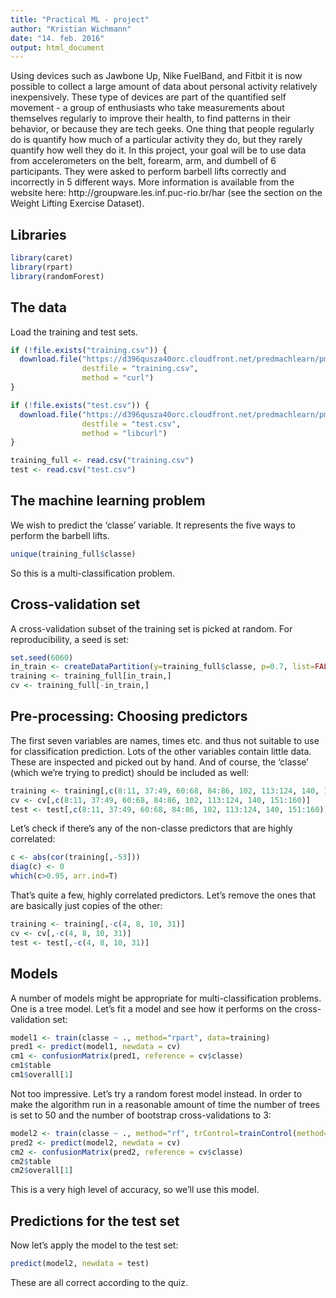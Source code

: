 ```yaml
---
title: "Practical ML - project"
author: "Kristian Wichmann"
date: "14. feb. 2016"
output: html_document
---
```

Using devices such as Jawbone Up, Nike FuelBand, and Fitbit it is now possible to collect a large amount of data about personal activity relatively inexpensively. These type of devices are part of the quantified self movement - a group of enthusiasts who take measurements about themselves regularly to improve their health, to find patterns in their behavior, or because they are tech geeks. One thing that people regularly do is quantify how much of a particular activity they do, but they rarely quantify how well they do it. In this project, your goal will be to use data from accelerometers on the belt, forearm, arm, and dumbell of 6 participants. They were asked to perform barbell lifts correctly and incorrectly in 5 different ways. More information is available from the website here: http://groupware.les.inf.puc-rio.br/har (see the section on the Weight Lifting Exercise Dataset).

## Libraries
```r
library(caret)
library(rpart)
library(randomForest)
```

## The data

Load the training and test sets.
```r
if (!file.exists("training.csv")) {
  download.file("https://d396qusza40orc.cloudfront.net/predmachlearn/pml-training.csv",
                destfile = "training.csv",
                method = "curl")
}

if (!file.exists("test.csv")) {
  download.file("https://d396qusza40orc.cloudfront.net/predmachlearn/pml-testing.csv",
                destfile = "test.csv",
                method = "libcurl")
}

training_full <- read.csv("training.csv")
test <- read.csv("test.csv")
```

## The machine learning problem

We wish to predict the 'classe' variable. It represents the five ways to perform the barbell lifts.
```r
unique(training_full$classe)
```
So this is a multi-classification problem.

## Cross-validation set

A cross-validation subset of the training set is picked at random. For reproducibility, a seed is set:
```r
set.seed(6060)
in_train <- createDataPartition(y=training_full$classe, p=0.7, list=FALSE)
training <- training_full[in_train,]
cv <- training_full[-in_train,]
```

## Pre-processing: Choosing predictors

The first seven variables are names, times etc. and thus not suitable to use for classification prediction. Lots of the other variables contain little data. These are inspected and picked out by hand. And of course, the 'classe' (which we're trying to predict) should be included as well:  
```r
training <- training[,c(8:11, 37:49, 60:68, 84:86, 102, 113:124, 140, 151:160)]
cv <- cv[,c(8:11, 37:49, 60:68, 84:86, 102, 113:124, 140, 151:160)]
test <- test[,c(8:11, 37:49, 60:68, 84:86, 102, 113:124, 140, 151:160)]
```

Let's check if there's any of the non-classe predictors that are highly correlated:
```r
c <- abs(cor(training[,-53]))
diag(c) <- 0
which(c>0.95, arr.ind=T)
```

That's quite a few, highly correlated predictors. Let's remove the ones that are basically just copies of the other:
```r
training <- training[,-c(4, 8, 10, 31)]
cv <- cv[,-c(4, 8, 10, 31)]
test <- test[,-c(4, 8, 10, 31)]
```

## Models

A number of models might be appropriate for multi-classification problems. One is a tree model. Let's fit a model and see how it performs on the cross-validation set:
```r
model1 <- train(classe ~ ., method="rpart", data=training)
pred1 <- predict(model1, newdata = cv)
cm1 <- confusionMatrix(pred1, reference = cv$classe)
cm1$table
cm1$overall[1]
```

Not too impressive. Let's try a random forest model instead. In order to make the algorithm run in a reasonable amount of time the number of trees is set to 50 and the number of bootstrap cross-validations to 3:

```r
model2 <- train(classe ~ ., method="rf", trControl=trainControl(method="cv", 3), data=training, ntree=50)
pred2 <- predict(model2, newdata = cv)
cm2 <- confusionMatrix(pred2, reference = cv$classe)
cm2$table
cm2$overall[1]
```
This is a very high level of accuracy, so we'll use this model.

## Predictions for the test set

Now let's apply the model to the test set:
```r
predict(model2, newdata = test)
```
These are all correct according to the quiz.